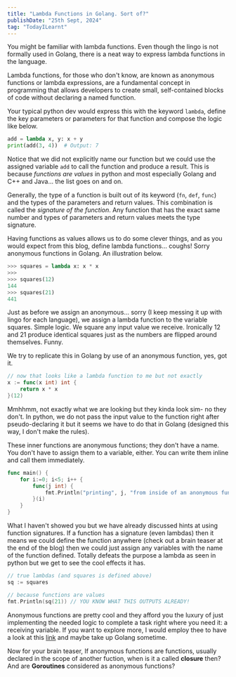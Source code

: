 ```yaml
---
title: "Lambda Functions in Golang. Sort of?"
publishDate: "25th Sept, 2024"
tag: "TodayILearnt"
---
```


You might be familiar with lambda functions. Even though the lingo is not formally used in Golang, there is a neat way to express lambda functions in the language.

Lambda functions, for those who don't know, are known as anonymous functions or lambda expressions, are a fundamental concept in programming that allows developers to create small, self-contained blocks of code without declaring a named function.

Your typical python dev would express this with the keyword `lambda`, define the key parameters or parameters for that function and compose the logic like below.

```python
add = lambda x, y: x + y
print(add(3, 4))  # Output: 7
```

Notice that we did not explicitly name our function but we could use the assigned variable `add` to call the function and produce a result. This is because *functions are values* in python and most especially Golang and C++ and Java... the list goes on and on.

Generally, the type of a function is built out of its keyword (`fn`, `def`, `func`) and the types of the parameters and return values. This combination is called the *signature of the function*. Any function that has the exact same number and types of parameters and return values meets the type signature.

Having functions as values allows us to do some clever things, and as you would expect from this blog, define lambda functions... coughs! Sorry anonymous functions in Golang. An illustration below.

```python
>>> squares = lambda x: x * x
>>>
>>> squares(12)
144
>>> squares(21)
441
```

Just as before we assign an anonymous... sorry (I keep messing it up with lingo for each language), we assign a lambda function to the variable squares. Simple logic. We square any input value we receive. Ironically 12 and 21 produce identical squares just as the numbers are flipped around themselves. Funny.

We try to replicate this in Golang by use of an anonymous function, yes, got it.

```go
// now that looks like a lambda function to me but not exactly
x := func(x int) int {
    return x * x
}(12)
```

Mmhhmm, not exactly what we are looking but they kinda look sim- no they don't. In python, we do not pass the input value to the function right after pseudo-declaring it but it seems we have to do that in Golang (designed this way, I don't make the rules).

These inner functions are anonymous functions; they don't have a name. You don't have to assign them to a variable, either. You can write them inline and call them immediately.

```go
func main() { 
    for i:=0; i<5; i++ {
        func(j int) {
            fmt.Println("printing", j, "from inside of an anonymous function")
        }(i) 
    }
}
```

What I haven't showed you but we have already discussed hints at using function signatures. If a function has a signature (even lambdas) then it means we could define the function anywhere (check out a brain teaser at the end of the blog) then we could just assign any variables with the name of the function defined. Totally defeats the purpose a lambda as seen in python but we get to see the cool effects it has.

```go
// true lambdas (and squares is defined above)
sq := squares

// because functions are values
fmt.Println(sq(21)) // YOU KNOW WHAT THIS OUTPUTS ALREADY!
```

Anonymous functions are pretty cool and they afford you the luxury of just implementing the needed logic to complete a task right where you need it: a receiving variable. If you want to explore more, I would employ thee to have a look at this [link](https://www.practical-go-lessons.com/chap-24-anonymous-functions-and-closures) and maybe take up Golang sometime.

Now for your brain teaser, If anonymous functions are functions, usually declared in the scope of another fuction, when is it a called **closure** then? And are **Goroutines** considered as anonymous functions?